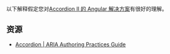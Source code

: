 
以下解释假定您对[Accordion II 的 Angular 解决方案](/questions/user-interface/accordion-ii/angular/solution)有很好的理解。

<Solution />

<TestCases />

## 资源

* [Accordion | ARIA Authoring Practices Guide](https://www.w3.org/WAI/ARIA/apg/patterns/accordion/)
